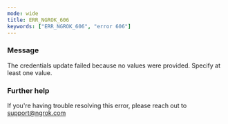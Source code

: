 ```yaml
---
mode: wide
title: ERR_NGROK_606
keywords: ["ERR_NGROK_606", "error 606"]
---
```



### Message

The credentials update failed because no values were provided. Specify at least one value.

<ErrorDetails />

### Further help

If you're having trouble resolving this error, please reach out to [support@ngrok.com](mailto:support@ngrok.com?subject=Help%20with%20ERR_NGROK_606)

